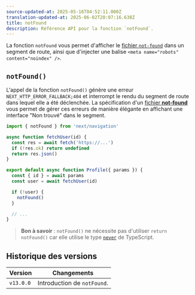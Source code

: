 ```yaml
---
source-updated-at: 2025-05-16T04:52:11.000Z
translation-updated-at: 2025-06-02T20:07:16.638Z
title: notFound
description: Référence API pour la fonction `notFound`.
---
```


La fonction `notFound` vous permet d'afficher le [fichier `not-found`](/docs/app/api-reference/file-conventions/not-found) dans un segment de route, ainsi que d'injecter une balise `<meta name="robots" content="noindex" />`.

## `notFound()`

L'appel de la fonction `notFound()` génère une erreur `NEXT_HTTP_ERROR_FALLBACK;404` et interrompt le rendu du segment de route dans lequel elle a été déclenchée. La spécification d'un [fichier **not-found**](/docs/app/api-reference/file-conventions/not-found) vous permet de gérer ces erreurs de manière élégante en affichant une interface "Non trouvé" dans le segment.

```jsx filename="app/user/[id]/page.js"
import { notFound } from 'next/navigation'

async function fetchUser(id) {
  const res = await fetch('https://...')
  if (!res.ok) return undefined
  return res.json()
}

export default async function Profile({ params }) {
  const { id } = await params
  const user = await fetchUser(id)

  if (!user) {
    notFound()
  }

  // ...
}
```

> **Bon à savoir** : `notFound()` ne nécessite pas d'utiliser `return notFound()` car elle utilise le type [`never`](https://www.typescriptlang.org/docs/handbook/2/functions.html#never) de TypeScript.

## Historique des versions

| Version   | Changements                |
| --------- | ------------------------- |
| `v13.0.0` | Introduction de `notFound`. |